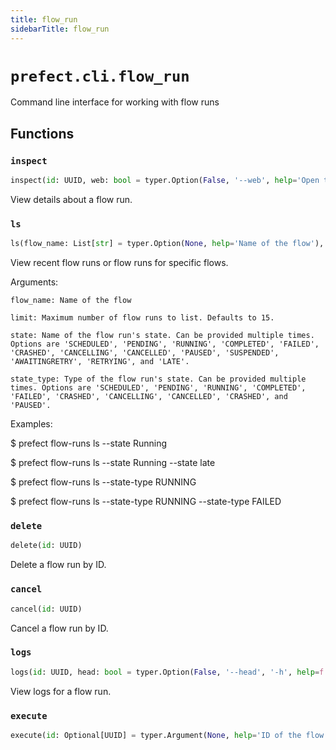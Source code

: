 ```yaml
---
title: flow_run
sidebarTitle: flow_run
---
```


# `prefect.cli.flow_run`



Command line interface for working with flow runs


## Functions

### `inspect` <sup><a href="https://github.com/prefecthq/prefect/blob/main/src/prefect/cli/flow_run.py#L52" target="_blank"><Icon icon="github" style="width: 14px; height: 14px;" /></a></sup>

```python
inspect(id: UUID, web: bool = typer.Option(False, '--web', help='Open the flow run in a web browser.'), output: Optional[str] = typer.Option(None, '--output', '-o', help='Specify an output format. Currently supports: json'))
```


View details about a flow run.


### `ls` <sup><a href="https://github.com/prefecthq/prefect/blob/main/src/prefect/cli/flow_run.py#L102" target="_blank"><Icon icon="github" style="width: 14px; height: 14px;" /></a></sup>

```python
ls(flow_name: List[str] = typer.Option(None, help='Name of the flow'), limit: int = typer.Option(15, help='Maximum number of flow runs to list'), state: List[str] = typer.Option(None, help="Name of the flow run's state"), state_type: List[str] = typer.Option(None, help="Type of the flow run's state"))
```


View recent flow runs or flow runs for specific flows.

Arguments:

    flow_name: Name of the flow

    limit: Maximum number of flow runs to list. Defaults to 15.

    state: Name of the flow run's state. Can be provided multiple times. Options are 'SCHEDULED', 'PENDING', 'RUNNING', 'COMPLETED', 'FAILED', 'CRASHED', 'CANCELLING', 'CANCELLED', 'PAUSED', 'SUSPENDED', 'AWAITINGRETRY', 'RETRYING', and 'LATE'.

    state_type: Type of the flow run's state. Can be provided multiple times. Options are 'SCHEDULED', 'PENDING', 'RUNNING', 'COMPLETED', 'FAILED', 'CRASHED', 'CANCELLING', 'CANCELLED', 'CRASHED', and 'PAUSED'.

Examples:

$ prefect flow-runs ls --state Running

$ prefect flow-runs ls --state Running --state late

$ prefect flow-runs ls --state-type RUNNING

$ prefect flow-runs ls --state-type RUNNING --state-type FAILED


### `delete` <sup><a href="https://github.com/prefecthq/prefect/blob/main/src/prefect/cli/flow_run.py#L224" target="_blank"><Icon icon="github" style="width: 14px; height: 14px;" /></a></sup>

```python
delete(id: UUID)
```


Delete a flow run by ID.


### `cancel` <sup><a href="https://github.com/prefecthq/prefect/blob/main/src/prefect/cli/flow_run.py#L243" target="_blank"><Icon icon="github" style="width: 14px; height: 14px;" /></a></sup>

```python
cancel(id: UUID)
```


Cancel a flow run by ID.


### `logs` <sup><a href="https://github.com/prefecthq/prefect/blob/main/src/prefect/cli/flow_run.py#L264" target="_blank"><Icon icon="github" style="width: 14px; height: 14px;" /></a></sup>

```python
logs(id: UUID, head: bool = typer.Option(False, '--head', '-h', help=f'Show the first {LOGS_WITH_LIMIT_FLAG_DEFAULT_NUM_LOGS} logs instead of all logs.'), num_logs: int = typer.Option(None, '--num-logs', '-n', help=f'Number of logs to show when using the --head or --tail flag. If None, defaults to {LOGS_WITH_LIMIT_FLAG_DEFAULT_NUM_LOGS}.', min=1), reverse: bool = typer.Option(False, '--reverse', '-r', help='Reverse the logs order to print the most recent logs first'), tail: bool = typer.Option(False, '--tail', '-t', help=f'Show the last {LOGS_WITH_LIMIT_FLAG_DEFAULT_NUM_LOGS} logs instead of all logs.'))
```


View logs for a flow run.


### `execute` <sup><a href="https://github.com/prefecthq/prefect/blob/main/src/prefect/cli/flow_run.py#L386" target="_blank"><Icon icon="github" style="width: 14px; height: 14px;" /></a></sup>

```python
execute(id: Optional[UUID] = typer.Argument(None, help='ID of the flow run to execute'))
```
